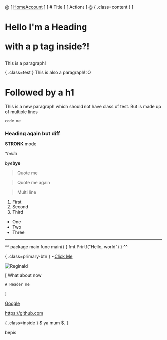 @
[ [Home](home)[Account](account) ]
[
	# Title
]
[
	Actions
]
@
{ .class=content }
[
# Hello I'm a Heading <p>with a p tag inside?!</p>
This is a paragraph!

{ .class=test }
This is also a paragraph! :O
# Followed by a h1

This is a new paragraph which should not have class of test.
But is made up of multiple lines

`code me`
### Heading again but diff

**STRONK** mode

**hello*

*bye***bye**

> Quote me

>Quote me again

> Multi line

1. First
2. Second
6. Third

- One
- Two
- Three

---

^^
package main
func main() {
	fmt.Printf("Hello, world")
}
^^

{ .class=primary-btn }
~[Click Me](handleClick)

![Reginald](https://img.pokemondb.net/artwork/avif/regirock.avif)

[
	What about now

	# Header me
]

[Google](https://www.google.com)

<https://github.com>

{ .class=inside } $ ya mum $.
]

bepis

